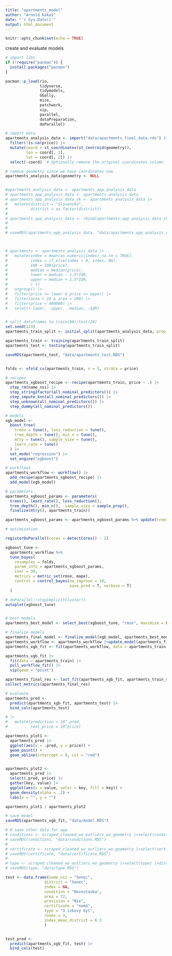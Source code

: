 ```yaml
---
title: "apartments_model"
author: "Arnold Kakaš"
date: "`r Sys.Date()`"
output: html_document
---
```


```r
knitr::opts_chunk$set(echo = TRUE)
```

create and evaluate models

```r
# import libs
if (!require("pacman")) {
  install.packages("pacman")
}

pacman::p_load(rio, 
               tidyverse,
               tidymodels,
               GGally,
               mice,
               patchwork,
               vip,
               parallel,
               dataPreparation,
               doParallel)
```


```r
# import data
apartments_analysis_data <- import("data/apartments_final_data.rds") |>
  filter(!is.na(price)) |>
  mutate(coord = st_coordinates(st_centroid(geometry)),
         lon = coord[, 1],
         lat = coord[, 2]) |>
  select(-coord)  # Optionally remove the original coordinates column

# remove geometry since we have coordinates now
apartments_analysis_data$geometry <- NULL


#apartments_analysis_data <- apartments_app_analysis_data
# apartments_app_analysis_data <- apartments_analysis_data
# apartments_app_analysis_data_sk <- apartments_analysis_data |>
#   mutate(district = "Slovensko",
#          district = as.factor(district))
# 
# apartments_app_analysis_data <- rbind(apartments_app_analysis_data_sk)
# 
# 
# saveRDS(apartments_app_analysis_data, "data/apartments_app_analysis_data.rds")



# apartments <- apartments_analysis_data |>
#   mutate(index = mean(as.numeric(index),na.rm = TRUE),
#          index = if_else(index > 0, index, NA),
#          IQR = IQR(price),
#          median = median(price),
#          lower = median - 1.5*IQR,
#          upper = median + 1.5*IQR,
#          ) |>
#   ungroup() |>
#   filter(price >= lower & price <= upper) |>
#   filter(area > 10 & area < 200) |>
#   filter(price < 400000) |>
#   select(-lower, -upper, -median, -IQR)



```



```r
# split dataframes to train(80)/test(20)
set.seed(123)
apartments_train_split <- initial_split(apartments_analysis_data, prop = 0.7, strata = price)

apartments_train <- training(apartments_train_split)
apartments_test <- testing(apartments_train_split)

saveRDS(apartments_test, "data/apartments_test.RDS")


folds <- vfold_cv(apartments_train, v = 5, strata = price)
```

```r
# recipes
apartments_xgboost_recipe <- recipe(apartments_train, price ~ .) |>
  step_rm(name_nsi) |> 
  step_string2factor(all_nominal_predictors()) |> 
  step_impute_knn(all_nominal_predictors()) |>
  step_unknown(all_nominal_predictors()) |>
  step_dummy(all_nominal_predictors())
```


```r
# models
xgb_model <-
  boost_tree(
    trees = tune(), loss_reduction = tune(),
    tree_depth = tune(), min_n = tune(),
    mtry = tune(), sample_size = tune(),
    learn_rate = tune()
  ) |>
  set_mode("regression") |>
  set_engine("xgboost")
```

```r
# workflows
apartments_workflow <- workflow() |>
  add_recipe(apartments_xgboost_recipe) |>
  add_model(xgb_model)
```

```r
# parameters
apartments_xgboost_params <- parameters(
  trees(), learn_rate(), loss_reduction(),
  tree_depth(), min_n(),  sample_size = sample_prop(),
  finalize(mtry(), apartments_train))

apartments_xgboost_params <- apartments_xgboost_params %>% update(trees = trees(c(300, 600))) 
```

```r
# optimization

registerDoParallel(cores = detectCores() - 2)

xgboost_tune <-
  apartments_workflow %>%
  tune_bayes(
    resamples = folds,
    param_info = apartments_xgboost_params,
    iter = 30, 
    metrics = metric_set(rmse, mape),
    control = control_bayes(no_improve = 10, 
                            save_pred = T, verbose = T)
  )

# doParallel::stopImplicitCluster()
autoplot(xgboost_tune)
```

```r

```


```r
# best models
apartments_best_model <- select_best(xgboost_tune, "rmse", maximize = FALSE)
```

```r
# finalize models
apartments_final_model <- finalize_model(xgb_model, apartments_best_model)
apartments_workflow <- apartments_workflow |>update_model(apartments_final_model)
apartments_xgb_fit <- fit(apartments_workflow, data = apartments_train)
```

```r
apartments_xgb_fit |>
  fit(data = apartments_train) |>
  pull_workflow_fit() |>
  vip(geom = "point")
```

```r
apartments_final_res <- last_fit(apartments_xgb_fit, apartments_train_split)
collect_metrics(apartments_final_res)
```

```r
# evaluate
apartments_pred <-
  predict(apartments_xgb_fit, apartments_test) |>
  bind_cols(apartments_test)

# |>
#   mutate(prediction = 10^.pred,
#          real_price = 10^price)

apartments_plot1 <-
  apartments_pred |>
  ggplot(aes(x = .pred, y = price)) +
  geom_point() +
  geom_abline(intercept = 0, col = "red")


apartments_plot2 <-
  apartments_pred |>
  select(.pred, price) |>
  gather(key, value) |>
  ggplot(aes(x = value, volor = key, fill = key)) +
  geom_density(alpha = .2) +
  labs(x = "", y = "")

apartments_plot1 / apartments_plot2
```

```r
# save model
saveRDS(apartments_xgb_fit, "data/model.RDS")

# # save other data for app
# conditions <- scraped_cleaned_wo_outliers_wo_geometry |>select(condition) |>distinct()
# saveRDS(conditions, "data/conditions.RDS")
# 
# certificate <- scraped_cleaned_wo_outliers_wo_geometry |>select(certificate) |>distinct()
# saveRDS(certificate, "data/certificate.RDS")
# 
# type <- scraped_cleaned_wo_outliers_wo_geometry |>select(type) |>distinct()
# saveRDS(type, "data/type.RDS")
```

```r
test <- data.frame(name_nsi = "Senec",
                 district = "Senec",
                 index = NA,
                 condition = "Novostavba",
                 area = 72,
                 provision = "Nie",
                 certificate = "nemá",
                 type = "3 izbový byt",
                 rooms = 3,
                 index_mean_district = 6.3
                 )


test_pred <-
  predict(apartments_xgb_fit, test) |>
  bind_cols(test)
```



